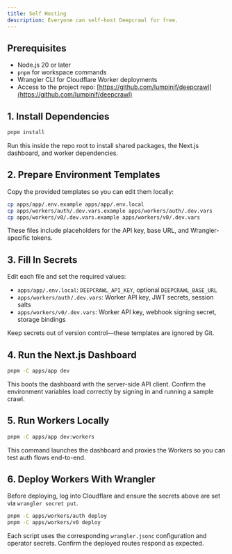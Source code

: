 ```yaml
---
title: Self Hosting
description: Everyone can self-host Deepcrawl for free.
---
```


## Prerequisites

- Node.js 20 or later
- `pnpm` for workspace commands
- Wrangler CLI for Cloudflare Worker deployments
- Access to the project repo: [https://github.com/lumpinif/deepcrawl](https://github.com/lumpinif/deepcrawl)

## 1. Install Dependencies

```bash
pnpm install
```

Run this inside the repo root to install shared packages, the Next.js dashboard, and worker dependencies.

## 2. Prepare Environment Templates

Copy the provided templates so you can edit them locally:

```bash
cp apps/app/.env.example apps/app/.env.local
cp apps/workers/auth/.dev.vars.example apps/workers/auth/.dev.vars
cp apps/workers/v0/.dev.vars.example apps/workers/v0/.dev.vars
```

These files include placeholders for the API key, base URL, and Wrangler-specific tokens.

## 3. Fill In Secrets

Edit each file and set the required values:

- `apps/app/.env.local`: `DEEPCRAWL_API_KEY`, optional `DEEPCRAWL_BASE_URL`
- `apps/workers/auth/.dev.vars`: Worker API key, JWT secrets, session salts
- `apps/workers/v0/.dev.vars`: Worker API key, webhook signing secret, storage bindings

Keep secrets out of version control—these templates are ignored by Git.

## 4. Run the Next.js Dashboard

```bash
pnpm -C apps/app dev
```

This boots the dashboard with the server-side API client. Confirm the environment variables load correctly by signing in and running a sample crawl.

## 5. Run Workers Locally

```bash
pnpm -C apps/app dev:workers
```

This command launches the dashboard and proxies the Workers so you can test auth flows end-to-end.

## 6. Deploy Workers With Wrangler

Before deploying, log into Cloudflare and ensure the secrets above are set via `wrangler secret put`.

```bash
pnpm -C apps/workers/auth deploy
pnpm -C apps/workers/v0 deploy
```

Each script uses the corresponding `wrangler.jsonc` configuration and operator secrets. Confirm the deployed routes respond as expected.
